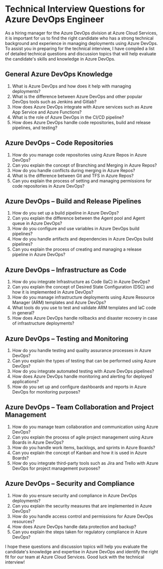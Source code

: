 

# Technical Interview Questions for Azure DevOps Engineer
As a hiring manager for the Azure DevOps division at Azure Cloud Services, it is important for us to find the right candidate who has a strong technical background and experience in managing deployments using Azure DevOps. To assist you in preparing for the technical interview, I have compiled a list of detailed technical questions and discussion topics that will help evaluate the candidate's skills and knowledge in Azure DevOps.

## General Azure DevOps Knowledge
1. What is Azure DevOps and how does it help with managing deployments?
2. What is the difference between Azure DevOps and other popular DevOps tools such as Jenkins and Gitlab?
3. How does Azure DevOps integrate with Azure services such as Azure App Service and Azure Functions?
4. What is the role of Azure DevOps in the CI/CD pipeline?
5. How does Azure DevOps handle code repositories, build and release pipelines, and testing?

## Azure DevOps – Code Repositories
1. How do you manage code repositories using Azure Repos in Azure DevOps?
2. Can you explain the concept of Branching and Merging in Azure Repos?
3. How do you handle conflicts during merging in Azure Repos?
4. What is the difference between Git and TFS in Azure Repos?
5. Can you explain the process of setting and managing permissions for code repositories in Azure DevOps?

## Azure DevOps – Build and Release Pipelines
1. How do you set up a build pipeline in Azure DevOps?
2. Can you explain the difference between the Agent pool and Agent queue in Azure DevOps?
3. How do you configure and use variables in Azure DevOps build pipelines?
4. How do you handle artifacts and dependencies in Azure DevOps build pipelines?
5. Can you explain the process of creating and managing a release pipeline in Azure DevOps?

## Azure DevOps – Infrastructure as Code
1. How do you integrate Infrastructure as Code (IaC) in Azure DevOps?
2. Can you explain the concept of Desired State Configuration (DSC) and how it is implemented in Azure DevOps?
3. How do you manage infrastructure deployments using Azure Resource Manager (ARM) templates and Azure DevOps?
4. What tools do you use to test and validate ARM templates and IaC code in general?
5. How does Azure DevOps handle rollbacks and disaster recovery in case of infrastructure deployments?

## Azure DevOps – Testing and Monitoring
1. How do you handle testing and quality assurance processes in Azure DevOps?
2. Can you explain the types of testing that can be performed using Azure DevOps?
3. How do you integrate automated testing with Azure DevOps pipelines?
4. How does Azure DevOps handle monitoring and alerting for deployed applications?
5. How do you set up and configure dashboards and reports in Azure DevOps for monitoring purposes?

## Azure DevOps – Team Collaboration and Project Management
1. How do you manage team collaboration and communication using Azure DevOps?
2. Can you explain the process of agile project management using Azure Boards in Azure DevOps?
3. How do you handle work items, backlogs, and sprints in Azure Boards?
4. Can you explain the concept of Kanban and how it is used in Azure Boards?
5. How do you integrate third-party tools such as Jira and Trello with Azure DevOps for project management purposes?

## Azure DevOps – Security and Compliance
1. How do you ensure security and compliance in Azure DevOps deployments?
2. Can you explain the security measures that are implemented in Azure DevOps?
3. How do you handle access control and permissions for Azure DevOps resources?
4. How does Azure DevOps handle data protection and backup?
5. Can you explain the steps taken for regulatory compliance in Azure DevOps?

I hope these questions and discussion topics will help you evaluate the candidate's knowledge and expertise in Azure DevOps and identify the right fit for our team at Azure Cloud Services. Good luck with the technical interview!
